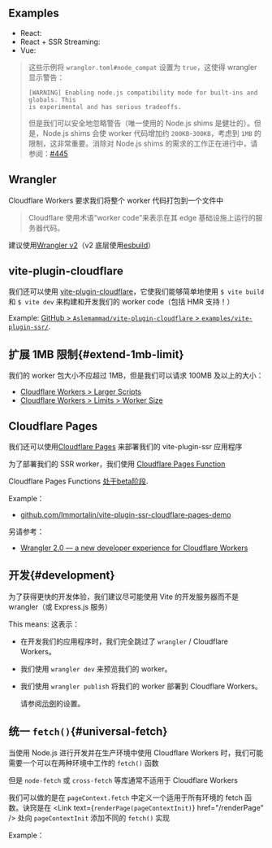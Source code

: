 
## Examples

- React: <RepoLink path='/examples/cloudflare-workers-react/' />
- React + SSR Streaming: <RepoLink path='/examples/cloudflare-workers-react-full/' />
- Vue: <RepoLink path='/examples/cloudflare-workers-vue/' />

> 这些示例将 `wrangler.toml#node_compat` 设置为 `true`，这使得 wrangler 显示警告：
>
> ```
> [WARNING] Enabling node.js compatibility mode for built-ins and globals. This
> is experimental and has serious tradeoffs.
> ```
>
> 但是我们可以安全地忽略警告（唯一使用的 Node.js shims 是健壮的）。但是，Node.js shims 会使 worker 代码增加约 `200KB`-`300KB`，考虑到 `1MB` 的限制，这非常重要。消除对 Node.js shims 的需求的工作正在进行中，请参阅：[#445](https://github.com/brillout/vite-plugin-ssr/issues/445)

## Wrangler

Cloudflare Workers 要求我们将整个 worker 代码打包到一个文件中

> Cloudflare 使用术语“worker code”来表示在其 edge 基础设施上运行的服务器代码。

建议使用[Wrangler v2](https://github.com/cloudflare/wrangler2)（v2 底层使用[esbuild](https://esbuild.github.io/)）

## vite-plugin-cloudflare

我们还可以使用 [vite-plugin-cloudflare](https://github.com/Aslemammad/vite-plugin-cloudflare)，它使我们能够简单地使用 `$ vite build` 和 `$ vite dev` 来构建和开发我们的 worker code（包括 HMR 支持！）

Example: [GitHub > `Aslemammad/vite-plugin-cloudflare` > `examples/vite-plugin-ssr/`](https://github.com/Aslemammad/vite-plugin-cloudflare/tree/main/examples/vite-plugin-ssr).

## 扩展 1MB 限制{#extend-1mb-limit}

我们的 worker 包大小不应超过 1MB，但是我们可以请求 100MB 及以上的大小：

- [Cloudflare Workers > Larger Scripts](https://www.cloudflare.com/larger-scripts-on-workers-early-access/)
- [Cloudflare Workers > Limits > Worker Size](https://developers.cloudflare.com/workers/platform/limits/#worker-size)

## Cloudflare Pages

我们还可以使用[Cloudflare Pages](https://developers.cloudflare.com/pages/) 来部署我们的 vite-plugin-ssr 应用程序

为了部署我们的 SSR worker，我们使用 [Cloudflare Pages Function](https://developers.cloudflare.com/pages/platform/functions/)

<Note type='warning'>Cloudflare Pages Functions
  [处于beta阶段](https://developers.cloudflare.com/pages/platform/functions/).</Note>

Example：

- [github.com/Immortalin/vite-plugin-ssr-cloudflare-pages-demo](https://github.com/Immortalin/vite-plugin-ssr-cloudflare-pages-demo)

另请参考：

- [Wrangler 2.0 — a new developer experience for Cloudflare Workers](https://blog.cloudflare.com/wrangler-v2-beta/)

## 开发{#development}

为了获得更快的开发体验，我们建议尽可能使用 Vite 的开发服务器而不是 wrangler（或 Express.js 服务）

This means:
这表示：

- 在开发我们的应用程序时，我们完全跳过了 `wrangler` / Cloudflare Workers。
- 我们使用 `wrangler dev` 来预览我们的 worker。
- 我们使用 `wrangler publish` 将我们的 worker 部署到 Cloudflare Workers。

  请参阅[示例](<(#examples)>)的设置。

## 统一 `fetch()`{#universal-fetch}

当使用 Node.js 进行开发并在生产环境中使用 Cloudflare Workers 时，我们可能需要一个可以在两种环境中工作的 `fetch()` 函数

但是 `node-fetch` 或 `cross-fetch` 等库通常不适用于 Cloudflare Workers

我们可以做的是在 `pageContext.fetch` 中定义一个适用于所有环境的 fetch 函数。诀窍是在 <Link text={<code>renderPage(pageContextInit)</code>} href="/renderPage" /> 处向 `pageContextInit` 添加不同的 `fetch()` 实现

Example： <RepoLink path='/examples/cloudflare-workers-react-full#universal-fetch' />
